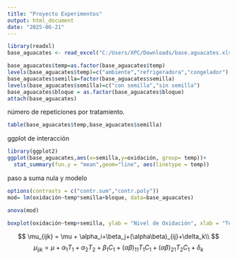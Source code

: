 ```yaml
---
title: "Proyecto Experimentos"
output: html_document
date: "2025-06-21"
---
```


```r
library(readxl)
base_aguacates <- read_excel("C:/Users/XPC/Downloads/base.aguacates.xlsx")
```


```r
base_aguacates$temp=as.factor(base_aguacates$temp)
levels(base_aguacates$temp)=c("ambiente","refrigeradora","congelador") 
base_aguacates$semilla=factor(base_aguacates$semilla) 
levels(base_aguacates$semilla)=c("con semilla","sin semilla")
base_aguacates$bloque = as.factor(base_aguacates$bloque)
attach(base_aguacates)
```


número de repeticiones por tratamiento.
```r
table(base_aguacates$temp,base_aguacates$semilla)
```


ggplot de interacción
```r
library(ggplot2)
ggplot(base_aguacates,aes(x=semilla,y=oxidación, group= temp))+
  stat_summary(fun.y = "mean",geom="line", aes(linetype = temp))
```


paso a suma nula y modelo
```r
options(contrasts = c("contr.sum","contr.poly"))
mod= lm(oxidación~temp*semilla+bloque, data=base_aguacates)
```


```r
anova(mod)
```


```r
boxplot(oxidación~temp+semilla, ylab = "Nivel de Oxidación", xlab = "Temperatura : Semilla", data = base_aguacates)
```


$$
\mu_{ijk} = \mu + \alpha_i+\beta_j+(\alpha\beta)_{ij}+\delta_k\\
$$
$$
\mu_{ijk} = \mu + \alpha_1 T_1 + \alpha_2 T_2 + \beta_1 C_1 + (\alpha\beta)_{11} T_1 C_1 + (\alpha\beta)_{21} T_2 C_1 + \delta_k
$$



